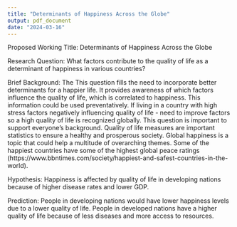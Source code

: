 ---
title: "Determinants of Happiness Across the Globe"
output: pdf_document
date: "2024-03-16"
---

Proposed Working Title: Determinants of Happiness Across the Globe

Research Question: What factors contribute to the quality of life as a determinant of happiness in various countries?

Brief Background:
The  This question fills the need to incorporate better determinants for a happier life. It provides awareness of which factors influence the quality of life, which is correlated to happiness. This information could be used preventatively. If living in a country with high stress factors negatively influencing quality of life - need to improve factors so a high quality of life is recognized globally. This question is important to support everyone's background. Quality of life measures are important statistics to ensure a healthy and prosperous society. Global happiness is a topic that could help a multitude of overarching themes. Some of the happiest countries have some of the highest global peace ratings (https://www.bbntimes.com/society/happiest-and-safest-countries-in-the-world).

Hypothesis: Happiness is affected by quality of life in developing nations
because of higher disease rates and lower GDP.

Prediction: People in developing nations would have lower happiness levels due to a lower quality of life. People in developed nations have a higher quality of life because of less diseases and more access to resources.